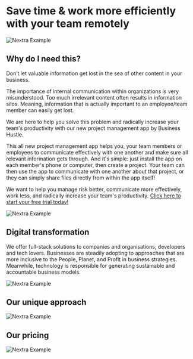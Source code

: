 
# Save time & work more efficiently with your team remotely

<Bleed>![Nextra Example](../public/feature.png)</Bleed>

## Why do I need this?

Don’t let valuable information get lost in the sea of other content in your business.

The importance of internal communication within organizations is very misunderstood. Too much irrelevant content often results in information silos. Meaning, information that is actually important to an employee/team member can easily get lost.

We are here to help you solve this problem and radically increase your team's productivity with our new project management app by Business Hustle.

This all new project management app helps you, your team members or employees to communicate effectively with one another and make sure all relevant information gets through. And it's simple: just install the app on each member's phone or computer, then create a project. Your team can then use the app to communicate with one another about that project, or they can simply share files directly from within the app itself!

We want to help you manage risk better, communicate more effectively, work less, and radically increase your team's productivity. [Click here to start your free trial today!](https://bit.ly/BH-App)

<Bleed>![Nextra Example](../public/feature2.png)</Bleed>

## Digital transformation 

We offer full-stack solutions to companies and organisations, developers and tech lovers. Businesses are steadily adopting to approaches that are more inclusive to the People, Planet, and Profit in business strategies. Meanwhile, technology is responsible for  generating sustainable and accountable business models.

<Bleed>![Nextra Example](../public/fs.png)</Bleed>

## Our unique approach 

<Bleed>![Nextra Example](../public/neuro.gif)</Bleed>

## Our pricing 

<Bleed>![Nextra Example](../public/pricing.gif)</Bleed>

